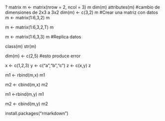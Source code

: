 ? matrix
m <- matrix(nrow = 2, ncol = 3)
m
dim(m)
attributes(m)
#cambio de dimensiones de 2x3 a 3x2
dim(m) <- c(3,2)
m
#Crear una matriz con datos
m <- matrix(1:6,3,2)
m


m <- matrix(1:6,3,2,T)
m


m <- matrix(1:6,3,3)
m
#Replica datos

class(m)
str(m)

dim(m) <- c(2,5) #esto produce error

x <- c(1,2,3)
y <- c("a","b","c")
z <- c(x,y)
z

m1 <- rbind(m,x)
m1

m2 <- cbind(m,x)
m2

m1 <-rbind(m,y)
m1

m2 <- cbind(m,y)
m2

install.packages("rmarkdown")

